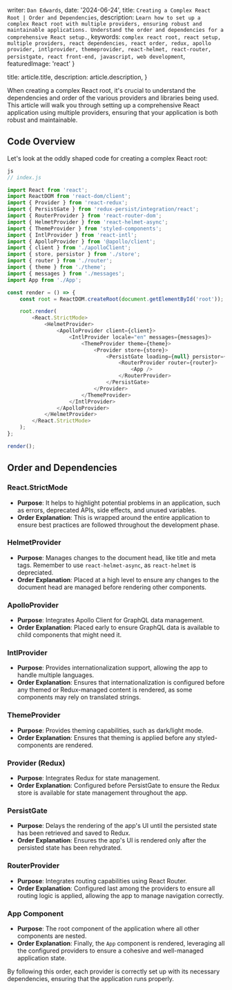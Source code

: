  
  writer: `Dan Edwards`,
  date: '2024-06-24',
  title: `Creating a Complex React Root | Order and Dependencies`,
  description:
    `Learn how to set up a complex React root with multiple providers, ensuring robust and maintainable applications. Understand the order and dependencies for a comprehensive React setup.`,
  keywords: `complex react root, react setup, multiple providers, react dependencies, react order, redux, apollo provider, intlprovider, themeprovider, react-helmet, react-router, persistgate, react front-end, javascript, web development`,
  featuredImage: 'react'
}

  title: article.title,
  description: article.description,
}


When creating a complex React root, it's crucial to understand the dependencies and order of the various providers and libraries being used. This article will walk you through setting up a comprehensive React application using multiple providers, ensuring that your application is both robust and maintainable.

## Code Overview

Let's look at the oddly shaped code for creating a complex React root:

<CodeBlock fileName='index.js '>
</CodeBlock>


```js
js
// index.js

import React from 'react';
import ReactDOM from 'react-dom/client';
import { Provider } from 'react-redux';
import { PersistGate } from 'redux-persist/integration/react';
import { RouterProvider } from 'react-router-dom';
import { HelmetProvider } from 'react-helmet-async';
import { ThemeProvider } from 'styled-components';
import { IntlProvider } from 'react-intl';
import { ApolloProvider } from '@apollo/client';
import { client } from './apolloClient';
import { store, persistor } from './store';
import { router } from './router';
import { theme } from './theme';
import { messages } from './messages';
import App from './App';

const render = () => {
	const root = ReactDOM.createRoot(document.getElementById('root'));

	root.render(
		<React.StrictMode>
			<HelmetProvider>
				<ApolloProvider client={client}>
					<IntlProvider locale="en" messages={messages}>
						<ThemeProvider theme={theme}>
							<Provider store={store}>
								<PersistGate loading={null} persistor={persistor}>
									<RouterProvider router={router}>
										<App />
									</RouterProvider>
								</PersistGate>
							</Provider>
						</ThemeProvider>
					</IntlProvider>
				</ApolloProvider>
			</HelmetProvider>
		</React.StrictMode>
	);
};

render();
```

## Order and Dependencies

### React.StrictMode

-  **Purpose**: It helps to highlight potential problems in an application, such as errors, deprecated APIs, side effects, and unused variables.
-  **Order Explanation**: This is wrapped around the entire application to ensure best practices are followed throughout the development phase.

### HelmetProvider

-  **Purpose**: Manages changes to the document head, like title and meta tags. Remember to use `react-helmet-async`, as `react-helmet` is depreciated.
-  **Order Explanation**: Placed at a high level to ensure any changes to the document head are managed before rendering other components.

### ApolloProvider

-  **Purpose**: Integrates Apollo Client for GraphQL data management.
-  **Order Explanation**: Placed early to ensure GraphQL data is available to child components that might need it.

### IntlProvider

-  **Purpose**: Provides internationalization support, allowing the app to handle multiple languages.
-  **Order Explanation**: Ensures that internationalization is configured before any themed or Redux-managed content is rendered, as some components may rely on translated strings.

### ThemeProvider

-  **Purpose**: Provides theming capabilities, such as dark/light mode.
-  **Order Explanation**: Ensures that theming is applied before any styled-components are rendered.

### Provider (Redux)

-  **Purpose**: Integrates Redux for state management.
-  **Order Explanation**: Configured before PersistGate to ensure the Redux store is available for state management throughout the app.

### PersistGate

-  **Purpose**: Delays the rendering of the app's UI until the persisted state has been retrieved and saved to Redux.
-  **Order Explanation**: Ensures the app's UI is rendered only after the persisted state has been rehydrated.

### RouterProvider

-  **Purpose**: Integrates routing capabilities using React Router.
-  **Order Explanation**: Configured last among the providers to ensure all routing logic is applied, allowing the app to manage navigation correctly.

### App Component

-  **Purpose**: The root component of the application where all other components are nested.
-  **Order Explanation**: Finally, the `App` component is rendered, leveraging all the configured providers to ensure a cohesive and well-managed application state.

By following this order, each provider is correctly set up with its necessary dependencies, ensuring that the application runs properly.
